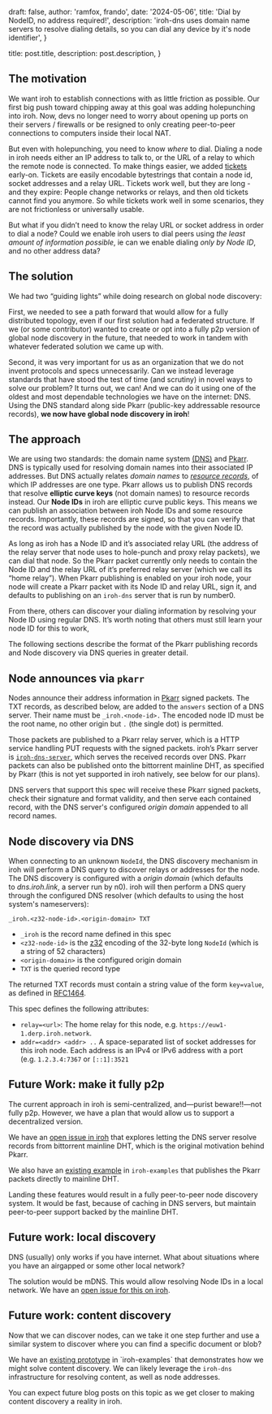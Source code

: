 

  draft: false,
  author: 'ramfox, frando',
  date: '2024-05-06',
  title: 'Dial by NodeID, no address required!',
  description: 'iroh-dns uses domain name servers to resolve dialing details, so you can dial any device by it\'s node identifier',
}

  title: post.title,
  description: post.description,
}


## The motivation

We want iroh to establish connections with as little friction as possible. Our first big push toward chipping away at this goal was adding holepunching into iroh. Now, devs no longer need to worry about opening up ports on their servers / firewalls or be resigned to only creating peer-to-peer connections to computers inside their local NAT.

But even with holepunching, you need to know *where* to dial. Dialing a node in iroh needs either an IP address to talk to, or the URL of a relay to which the remote node is connected. To make things easier, we added [tickets](/docs/concepts/tickets) early-on. Tickets are easily encodable bytestrings that contain a node id, socket addresses and a relay URL. Tickets work well, but they are long - and they expire: People change networks or relays, and then old tickets cannot find you anymore. So while tickets work well in some scenarios, they are not frictionless or universally usable. 

But what if you didn’t need to know the relay URL or socket address in order to dial a node? Could we enable iroh users to dial peers using _the least amount of information possible_, ie can we enable dialing _only by Node ID_, and no other address data?

## The solution

We had two “guiding lights” while doing research on global node discovery:

First, we needed to see a path forward that would allow for a fully distributed topology, even if our first solution had a federated structure. If we (or some contributor) wanted to create or opt into a fully p2p version of global node discovery in the future, that needed to work in tandem with whatever federated solution we came up with. 

Second, it was very important for us as an organization that we do not invent protocols and specs unnecessarily. Can we instead leverage standards that have stood the test of time (and scrutiny) in novel ways to solve our problem? It turns out, we can! And we can do it using one of the oldest and most dependable technologies we have on the internet: DNS. Using the DNS standard along side Pkarr (public-key addressable resource records), **we now have global node discovery in iroh**!

## The approach

We are using two standards: the domain name system [(DNS)](https://datatracker.ietf.org/doc/html/rfc1035) and [Pkarr](https://app.pkarr.org/). DNS is typically used for resolving domain names into their associated IP addresses. But DNS actually relates _domain names_ to [_resource records_](https://datatracker.ietf.org/doc/html/rfc1035#section-3.2), of which IP addresses are one type. Pkarr allows us to publish DNS records that resolve **elliptic curve keys** (not domain names) to resource records instead. Our **Node IDs** in iroh are elliptic curve public keys. This means we can publish an association between iroh Node IDs and some resource records. Importantly, these records are signed, so that you can verify that the record was actually published by the node with the given Node ID.

As long as iroh has a Node ID and it’s associated relay URL (the address of the relay server that node uses to hole-punch and proxy relay packets), we can dial that node. So the Pkarr packet currently only needs to contain the Node ID and the relay URL of it’s preferred relay server (which we call its “home relay”). When Pkarr publishing is enabled on your iroh node, your node will create a Pkarr packet with its Node ID and relay URL, sign it, and defaults to publishing on an  `iroh-dns` server that is run by number0.

From there, others can discover your dialing information by resolving your Node ID using regular DNS. It’s worth noting that others must still learn your node ID for this to work,

The following sections describe the format of the Pkarr publishing records and Node discovery via DNS queries in greater detail.

## Node announces via `pkarr`

<div className='not-prose mb-5'>
  <MotionCanvas src='/motion-canvas/Publishing.project.js' />
</div>

Nodes announce their address information in [Pkarr](https://github.com/Nuhvi/pkarr/) signed packets. The TXT records, as described below, are added to the `answers` section of a DNS server. Their name must be `_iroh.<node-id>.` The encoded node ID must be the root name, no other origin but `.` (the single dot) is permitted.

Those packets are published to a Pkarr relay server, which is a HTTP service handling PUT requests with the signed packets. iroh’s Pkarr server is [`iroh-dns-server`](https://crates.io/crates/iroh-dns-server), which serves the received records over DNS. Pkarr packets can also be published onto the bittorrent mainline DHT, as specified by Pkarr (this is not yet supported in iroh natively, see below for our plans).

DNS servers that support this spec will receive these Pkarr signed packets, check their signature and format validity, and then serve each contained record, with the DNS server's configured *origin domain* appended to all record names.

## Node discovery via DNS

<div className='not-prose mb-5'>
  <MotionCanvas src='/motion-canvas/Discovery.project.js' />
</div>

When connecting to an unknown `NodeId`, the DNS discovery mechanism in iroh will perform a DNS query to discover relays or addresses for the node. The DNS discovery is configured with a *origin domain* (which defaults to *dns.iroh.link*, a server run by n0). iroh will then perform a DNS query through the configured DNS resolver (which defaults to using the host system's nameservers):

`_iroh.<z32-node-id>.<origin-domain> TXT`

- `_iroh` is the record name defined in this spec
- `<z32-node-id>` is the [z32](https://crates.io/crates/z32) encoding of the 32-byte long `NodeId` (which is a string of 52 characters)
- `<origin-domain>` is the configured origin domain
- `TXT` is the queried record type

The returned TXT records must contain a string value of the form `key=value`, as defined in [RFC1464](https://www.rfc-editor.org/rfc/rfc1464).

This spec defines the following attributes:

- `relay=<url>`: The home relay for this node, e.g. `https://euw1-1.derp.iroh.network`.
- `addr=<addr> <addr> ..` A space-separated list of socket addresses for this iroh node. Each address is an IPv4 or IPv6 address with a port (e.g. `1.2.3.4:7367` or `[::1]:3521`

## Future Work: make it fully p2p

The current approach in iroh is semi-centralized, and—purist beware!!—not fully p2p. However, we have a plan that would allow us to support a decentralized version.

We have an [open issue in iroh](https://github.com/n0-computer/iroh/issues/1425) that explores letting the DNS server resolve records from bittorrent mainline DHT, which is the original motivation behind Pkarr.

We also have an [existing example](https://github.com/n0-computer/iroh-examples/tree/main/iroh-pkarr-naming-system) in `iroh-examples` that publishes the Pkarr packets directly to mainline DHT.

Landing these features would result in a fully peer-to-peer node discovery system. It would be fast, because of caching in DNS servers, but maintain peer-to-peer support backed by the mainline DHT.

## Future work: local discovery

DNS (usually) only works if you have internet. What about situations where you have an airgapped or some other local network?

The solution would be mDNS. This would allow resolving Node IDs in a local network. We have an [open issue for this on iroh](https://github.com/n0-computer/iroh/issues/990).

## Future work: content discovery

Now that we can discover nodes, can we take it one step further and use a similar system to discover where you can find a specific document or blob?

We have an [existing prototype]([https://github.com/n0-computer/iroh-examples/blob/main/content-discovery](https://github.com/n0-computer/iroh-examples/blob/main/content-discovery/README.md)) in `iroh-examples` that demonstrates how we might solve content discovery. We can likely leverage the `iroh-dns` infrastructure for resolving content, as well as node addresses.

You can expect future blog posts on this topic as we get closer to making content discovery a reality in iroh.


